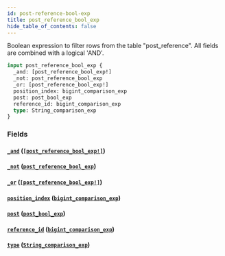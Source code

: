```yaml
---
id: post-reference-bool-exp
title: post_reference_bool_exp
hide_table_of_contents: false
---
```



Boolean expression to filter rows from the table "post_reference". All fields are combined with a logical 'AND'.

```graphql
input post_reference_bool_exp {
  _and: [post_reference_bool_exp!]
  _not: post_reference_bool_exp
  _or: [post_reference_bool_exp!]
  position_index: bigint_comparison_exp
  post: post_bool_exp
  reference_id: bigint_comparison_exp
  type: String_comparison_exp
}
```


### Fields

#### [`_and`](#) ([`[post_reference_bool_exp!]`](../inputs/post-reference-bool-exp))




#### [`_not`](#) ([`post_reference_bool_exp`](../inputs/post-reference-bool-exp))




#### [`_or`](#) ([`[post_reference_bool_exp!]`](../inputs/post-reference-bool-exp))




#### [`position_index`](#) ([`bigint_comparison_exp`](../inputs/bigint-comparison-exp))




#### [`post`](#) ([`post_bool_exp`](../inputs/post-bool-exp))




#### [`reference_id`](#) ([`bigint_comparison_exp`](../inputs/bigint-comparison-exp))




#### [`type`](#) ([`String_comparison_exp`](../inputs/string-comparison-exp))






